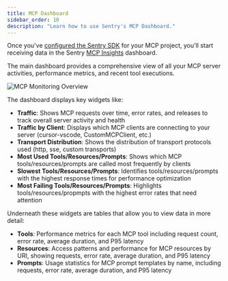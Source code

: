 ```yaml
---
title: MCP Dashboard
sidebar_order: 10
description: "Learn how to use Sentry's MCP Dashboard."
---
```


<Include name="feature-limited-on-team-retention.mdx" />

Once you've [configured the Sentry SDK](/product/insights/ai/mcp/getting-started/) for your MCP project, you'll start receiving data in the Sentry [MCP Insights](https://sentry.io/orgredirect/organizations/:orgslug/insights/mcp/) dashboard.

The main dashboard provides a comprehensive view of all your MCP server activities, performance metrics, and recent tool executions.

![MCP Monitoring Overview](./img/overview.png)

The dashboard displays key widgets like:

- **Traffic**: Shows MCP requests over time, error rates, and releases to track overall server activity and health
- **Traffic by Client**: Displays which MCP clients are connecting to your server (cursor-vscode, CustomMCPClient, etc.)
- **Transport Distribution**: Shows the distribution of transport protocols used (http, sse, custom transports)
- **Most Used Tools/Resources/Prompts**: Shows which MCP tools/resources/prompts are called most frequently by clients
- **Slowest Tools/Resources/Prompts**: Identifies tools/resources/prompts with the highest response times for performance optimization
- **Most Failing Tools/Resources/Prompts**: Highlights tools/resources/propmpts with the highest error rates that need attention

Underneath these widgets are tables that allow you to view data in more detail:

- **Tools**: Performance metrics for each MCP tool including request count, error rate, average duration, and P95 latency
- **Resources**: Access patterns and performance for MCP resources by URI, showing requests, error rate, average duration, and P95 latency
- **Prompts**: Usage statistics for MCP prompt templates by name, including requests, error rate, average duration, and P95 latency
